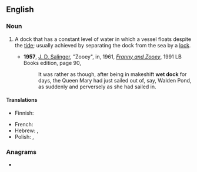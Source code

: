 ==English==

===Noun===
{{wikipedia}}
{{en-noun}}

# {{lb|en|nautical}} A dock that has a constant level of water in which a vessel floats despite the [[tide]]; usually achieved by separating the dock from the sea by a [[lock]].
#* '''1957''', [[w:J. D. Salinger|J. D. Salinger]], "Zooey", in, 1961, ''[[w:Franny and Zooey|Franny and Zooey]]'', 1991 LB Books edition, page 90,
#*: It was rather as though, after being in makeshift '''wet dock''' for days, the Queen Mary<!--sic sans italics--> had just sailed out of, say, Walden Pond, as suddenly and perversely as she had sailed in.

====Translations====
{{trans-top|dock that has a constant level of water}}
* Finnish: {{t|fi|laivatokka}}
{{trans-mid}}
* French: {{t+|fr|darse|f}}
* Hebrew: {{t+|he|בְּרֵכַת עֲגִינָה|f|tr=brekhat agina}}, {{t+|he|מַעֲגַן סָכוּר|m|tr=ma'agan sakhur}}
* Polish: {{t+|pl|basen|m}}, {{t|pl|[[basen]] [[portowy]]|m}}
{{trans-bottom}}

===Anagrams===
* {{anagrams|en|a=cdekotw|twocked}}